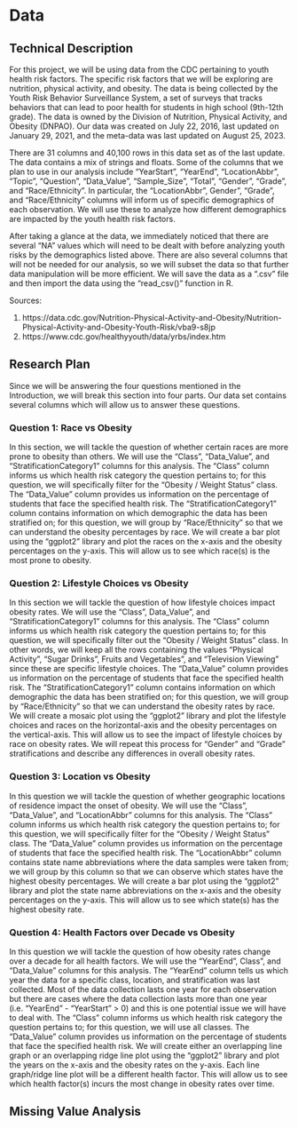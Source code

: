 # Data

## Technical Description

For this project, we will be using data from the CDC pertaining to youth health risk factors. The specific risk factors that we will be exploring are nutrition, physical activity, and obesity. The data is being collected by the Youth Risk Behavior Surveillance System, a set of surveys that tracks behaviors that can lead to poor health for students in high school (9th-12th grade). The data is owned by the Division of Nutrition, Physical Activity, and Obesity (DNPAO). Our data was created on July 22, 2016, last updated on January 29, 2021, and the meta-data was last updated on August 25, 2023. 

There are 31 columns and 40,100 rows in this data set as of the last update. The data contains a mix of strings and floats. Some of the columns that we plan to use in our analysis include "YearStart", "YearEnd", "LocationAbbr", "Topic", "Question", "Data_Value", "Sample_Size", "Total", "Gender", "Grade", and "Race/Ethnicity". In particular, the "LocationAbbr", Gender", "Grade", and "Race/Ethnicity" columns will inform us of specific demographics of each observation. We will use these to analyze how different demographics are impacted by the youth health risk factors.  

After taking a glance at the data, we immediately noticed that there are several "NA" values which will need to be dealt with before analyzing youth risks by the demographics listed above. There are also several columns that will not be needed for our analysis, so we will subset the data so that further data manipulation will be more efficient. We will save the data as a ".csv" file and then import the data using the "read_csv()" function in R.

Sources:

1. https://data.cdc.gov/Nutrition-Physical-Activity-and-Obesity/Nutrition-Physical-Activity-and-Obesity-Youth-Risk/vba9-s8jp 
2. https://www.cdc.gov/healthyyouth/data/yrbs/index.htm 

## Research Plan

Since we will be answering the four questions mentioned in the Introduction, we will break this section into four parts. Our data set contains several columns which will allow us to answer these questions. 

### Question 1: Race vs Obesity

In this section, we will tackle the question of whether certain races are more prone to obesity than others. We will use the "Class", "Data_Value", and "StratificationCategory1" columns for this analysis. The "Class" column informs us which health risk category the question pertains to; for this question, we will specifically filter for the "Obesity / Weight Status" class. The "Data_Value" column provides us information on the percentage of students that face the specified health risk. The "StratificationCategory1" column contains information on which demographic the data has been stratified on; for this question, we will group by "Race/Ethnicity" so that we can understand the obesity percentages by race. We will create a bar plot using the "ggplot2" library and plot the races on the x-axis and the obesity percentages on the y-axis. This will allow us to see which race(s) is the most prone to obesity. 

### Question 2: Lifestyle Choices vs Obesity 

In this section we will tackle the question of how lifestyle choices impact obesity rates. We will use the "Class", Data_Value", and "StratificationCategory1" columns for this analysis. The "Class" column informs us which health risk category the question pertains to; for this question, we will specifically filter out the "Obesity / Weight Status" class. In other words, we will keep all the rows containing the values "Physical Activity", "Sugar Drinks", Fruits and Vegetables", and "Television Viewing" since these are specific lifestyle choices. The "Data_Value" column provides us information on the percentage of students that face the specified health risk. The "StratificationCategory1" column contains information on which demographic the data has been stratified on; for this question, we will group by "Race/Ethnicity" so that we can understand the obesity rates by race. We will create a mosaic plot using the "ggplot2" library and plot the lifestyle choices and races on the horizontal-axis and the obesity percentages on the vertical-axis. This will allow us to see the impact of lifestyle choices by race on obesity rates. We will repeat this process for "Gender" and "Grade" stratifications and describe any differences in overall obesity rates.  

### Question 3: Location vs Obesity

In this question we will tackle the question of whether geographic locations of residence impact the onset of obesity. We will use the "Class", "Data_Value", and "LocationAbbr" columns for this analysis. The "Class" column informs us which health risk category the question pertains to; for this question, we will specifically filter for the "Obesity / Weight Status" class. The "Data_Value" column provides us information on the percentage of students that face the specified health risk. The "LocationAbbr" column contains state name abbreviations where the data samples were taken from; we will group by this column so that we can observe which states have the highest obesity percentages. We will create a bar plot using the "ggplot2" library and plot the state name abbreviations on the x-axis and the obesity percentages on the y-axis. This will allow us to see which state(s) has the highest obesity rate.  

### Question 4: Health Factors over Decade vs Obesity 

In this question we will tackle the question of how obesity rates change over a decade for all health factors. We will use the "YearEnd", Class", and "Data_Value" columns for this analysis. The "YearEnd" column tells us which year the data for a specific class, location, and stratification was last collected. Most of the data collection lasts one year for each observation but there are cases where the data collection lasts more than one year (i.e. "YearEnd" - "YearStart" > 0) and this is one potential issue we will have to deal with. The "Class" column informs us which health risk category the question pertains to; for this question, we will use all classes. The "Data_Value" column provides us information on the percentage of students that face the specified health risk.  We will create either an overlapping line graph or an overlapping ridge line plot using the "ggplot2" library and plot the years on the x-axis and the obesity rates on the y-axis. Each line graph/ridge line plot will be a different health factor. This will allow us to see which health factor(s) incurs the most change in obesity rates over time.


## Missing Value Analysis 

